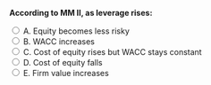 ::: {.question-block}

<form onsubmit="event.preventDefault(); checkAnswer('module7_mcq_q79')" data-correct-answer="C">
<strong style="display: block;">According to MM II, as leverage rises:</strong>

<label><input type="radio" name="module7_mcq_q79" value="A"> A. Equity becomes less risky</label><br>
<label><input type="radio" name="module7_mcq_q79" value="B"> B. WACC increases</label><br>
<label><input type="radio" name="module7_mcq_q79" value="C"> C. Cost of equity rises but WACC stays constant</label><br>
<label><input type="radio" name="module7_mcq_q79" value="D"> D. Cost of equity falls</label><br>
<label><input type="radio" name="module7_mcq_q79" value="E"> E. Firm value increases</label><br>
</form>

<div id="feedback-module7_mcq_q79" class="feedback" data-status="" style="display:none;">
✅ Correct: C. MM II implies higher r<sub>E</sub> but unchanged WACC in perfect markets.
</div>

:::

